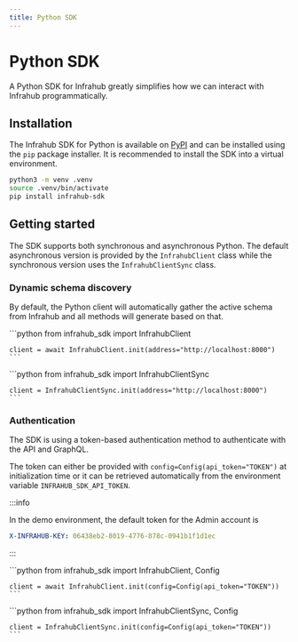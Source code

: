 ```yaml
---
title: Python SDK
---
```


# Python SDK

A Python SDK for Infrahub greatly simplifies how we can interact with Infrahub programmatically.

## Installation

The Infrahub SDK for Python is available on [PyPI](https://pypi.org/project/infrahub-sdk/) and can be installed using the `pip` package installer. It is recommended to install the SDK into a virtual environment.

```bash
python3 -m venv .venv
source .venv/bin/activate
pip install infrahub-sdk
```

## Getting started

The SDK supports both synchronous and asynchronous Python. The default asynchronous version is provided by the `InfrahubClient` class while the synchronous version uses the `InfrahubClientSync` class.

### Dynamic schema discovery

By default, the Python client will automatically gather the active schema from Infrahub and all methods will generate based on that.

<Tabs>
  <TabItem value="Async" default>
    ```python
    from infrahub_sdk import InfrahubClient

    client = await InfrahubClient.init(address="http://localhost:8000")
    ```
  </TabItem>
  <TabItem value="Sync">
    ```python
    from infrahub_sdk import InfrahubClientSync

    client = InfrahubClientSync.init(address="http://localhost:8000")
    ```
  </TabItem>
</Tabs>

### Authentication

The SDK is using a token-based authentication method to authenticate with the API and GraphQL.

The token can either be provided with `config=Config(api_token="TOKEN")` at initialization time or it can be retrieved automatically from the environment variable `INFRAHUB_SDK_API_TOKEN`.

:::info

In the demo environment, the default token for the Admin account is
```yaml
X-INFRAHUB-KEY: 06438eb2-8019-4776-878c-0941b1f1d1ec
```

:::

<Tabs>
  <TabItem value="Async" default>
    ```python
    from infrahub_sdk import InfrahubClient, Config

    client = await InfrahubClient.init(config=Config(api_token="TOKEN"))
    ```
  </TabItem>
  <TabItem value="Sync">
    ```python
    from infrahub_sdk import InfrahubClientSync, Config

    client = InfrahubClientSync.init(config=Config(api_token="TOKEN"))
    ```
  </TabItem>
</Tabs>
